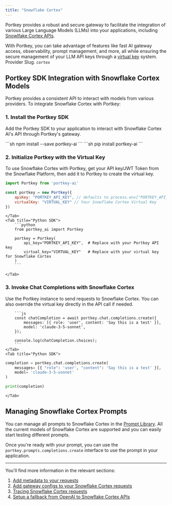 ```yaml
---
title: "Snowflake Cortex"
---
```


Portkey provides a robust and secure gateway to facilitate the integration of various Large Language Models (LLMs) into your applications, including [Snowlfake Cortex APIs](https://docs.snowflake.com/).

With Portkey, you can take advantage of features like fast AI gateway access, observability, prompt management, and more, all while ensuring the secure management of your LLM API keys through a [virtual key](/product/ai-gateway/virtual-keys) system.
<Note>
Provider Slug. `cortex`
</Note>
## Portkey SDK Integration with Snowflake Cortex Models

Portkey provides a consistent API to interact with models from various providers. To integrate Snowflake Cortex with Portkey:

### 1\. Install the Portkey SDK

Add the Portkey SDK to your application to interact with Snowflake Cortex AI's API through Portkey's gateway.

<Tabs>
    <Tab title="NodeJS">
        ```sh
        npm install --save portkey-ai
        ```
    </Tab>
    <Tab title="Python">
        ```sh
        pip install portkey-ai
        ```
    </Tab>

  </Tabs>




### 2\. Initialize Portkey with the Virtual Key

To use Snowflake Cortex with Portkey, get your API key/JWT Token from the Snowflake Platform, then add it to Portkey to create the virtual key.

<Tabs>
    <Tab title="NodeJS SDK">

```js
import Portkey from 'portkey-ai'

const portkey = new Portkey({
    apiKey: "PORTKEY_API_KEY", // defaults to process.env["PORTKEY_API_KEY"]
    virtualKey: "VIRTUAL_KEY" // Your Snowflake Cortex Virtual Key
})
```
    </Tab>
    <Tab title="Python SDK">
        ```python
        from portkey_ai import Portkey

        portkey = Portkey(
            api_key="PORTKEY_API_KEY",  # Replace with your Portkey API key
            virtual_key="VIRTUAL_KEY"   # Replace with your virtual key for Snowflake Cortex
        )
        ```

    </Tab>

  </Tabs>



### **3\. Invoke Chat Completions with** Snowflake Cortex

Use the Portkey instance to send requests to Snowflake Cortex. You can also override the virtual key directly in the API call if needed.

<Tabs>
    <Tab title="NodeJS SDK">

        ```js
        const chatCompletion = await portkey.chat.completions.create({
            messages: [{ role: 'user', content: 'Say this is a test' }],
            model: 'claude-3-5-sonnet',
        });

        console.log(chatCompletion.choices);
        ```
    </Tab>
    <Tab title="Python SDK">

```python
completion = portkey.chat.completions.create(
    messages= [{ "role": 'user', "content": 'Say this is a test' }],
    model= 'claude-3-5-sonnet'
)

print(completion)
```

    </Tab>

  </Tabs>


## Managing Snowflake Cortex Prompts

You can manage all prompts to Snowflake Cortex in the [Prompt Library](/product/prompt-library). All the current models of Snowflake Cortex are supported and you can easily start testing different prompts.

Once you're ready with your prompt, you can use the `portkey.prompts.completions.create` interface to use the prompt in your application.






---

You'll find more information in the relevant sections:

1. [Add metadata to your requests](/product/observability/metadata)
2. [Add gateway configs to your Snowflake Cortex](/product/ai-gateway/configs)[ requests](/product/ai-gateway/configs)
3. [Tracing Snowflake Cortex requests](/product/observability/traces)
4. [Setup a fallback from OpenAI to Snowflake Cortex APIs](/product/ai-gateway/fallbacks)
